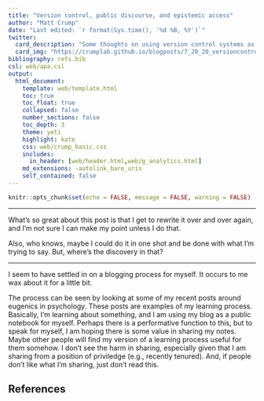 ```yaml
---
title: "Version control, public discourse, and epistemic access"
author: "Matt Crump"
date: "Last edited: `r format(Sys.time(), '%d %B, %Y')`"
twitter:
  card_description: "Some thoughts on using version control systems as a process for public discourse"
  card_img: "https://crumplab.github.io/blogposts/7_20_20_versioncontrol/img/git.png"
bibliography: refs.bib
csl: web/apa.csl
output: 
  html_document:
    template: web/template.html
    toc: true
    toc_float: true
    collapsed: false
    number_sections: false
    toc_depth: 3
    theme: yeti
    highlight: kate
    css: web/crump_basic.css
    includes:
      in_header: [web/header.html,web/g_analytics.html]
    md_extensions: -autolink_bare_uris
    self_contained: false
---
```


```r
knitr::opts_chunk$set(echo = FALSE, message = FALSE, warning = FALSE)
```

---

What's so great about this post is that I get to rewrite it over and over again, and I'm not sure I can make my point unless I do that.

Also, who knows, maybe I could do it in one shot and be done with what I'm trying to say. But, where's the discovery in that?

___

I seem to have settled in on a blogging process for myself. It occurs to me wax about it for a little bit.

The process can be seen by looking at some of my recent posts around eugenics in psychology. These posts are examples of my learning process. Basically, I'm learning about something, and I am using my blog as a public notebook for myself. Perhaps there is a performative function to this, but to speak for myself, I am hoping there is some value in sharing my notes. Maybe other people will find my version of a learning process useful for them somehow. I don't see the harm in sharing, especially given that I am sharing from a position of priviledge (e.g., recently tenured). And, if people don't like what I'm sharing, just don't read this.







## References




